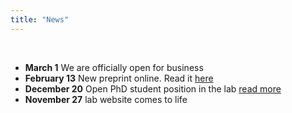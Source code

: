 ```yaml
---
title: "News"
---
```

&nbsp;

- **March 1** We are officially open for business  
- **February 13** New preprint online. Read it [here](https://www.biorxiv.org/content/10.1101/547943v1)  
- **December 20** Open PhD student position in the lab [read more](files/phd_offer2018.pdf)  
- **November 27** lab website comes to life  



<!--<a class="twitter-timeline" href="https://twitter.com/MGStetter?ref_src=twsrc%5Etfw">Tweets by MGStetter</a> <script async src="https://platform.twitter.com/widgets.js" charset="utf-8"></script>

-->

<!-- Global site tag (gtag.js) - Google Analytics -->
<script async src="https://www.googletagmanager.com/gtag/js?id=UA-96594188-4"></script>
<script>
  window.dataLayer = window.dataLayer || [];
  function gtag(){dataLayer.push(arguments);}
  gtag('js', new Date());

  gtag('config', 'UA-96594188-4');
</script>
